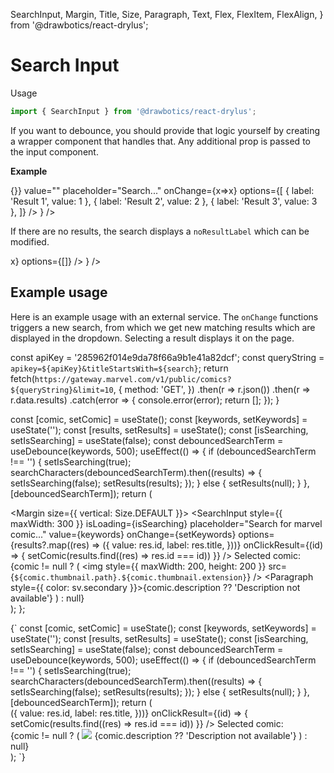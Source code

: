  SearchInput,
  Margin,
  Title,
  Size,
  Paragraph,
  Text,
  Flex,
  FlexItem,
  FlexAlign,
} from '@drawbotics/react-drylus';



# Search Input
Usage
```jsx
import { SearchInput } from '@drawbotics/react-drylus';
```
If you want to debounce, you should provide that logic yourself by creating a wrapper component that handles that. Any additional prop is passed to the input component.

__Example__
<Playground component={SearchInput}>
  <div style={{ maxWidth: 300, height: 300 }}>
    <ControlledField component={
      <SearchInput onClickResult={() => {}} value="" placeholder="Search..." onChange={x=>x} options={[
        { label: 'Result 1', value: 1 },
        { label: 'Result 2', value: 2 },
        { label: 'Result 3', value: 3 },
      ]} />
    } />
  </div>
</Playground>


If there are no results, the search displays a `noResultLabel` which can be modified.

<Playground>
  <div style={{ maxWidth: 300, height: 200 }}>
    <ControlledField component={
      <SearchInput value="" onChange={x=>x} options={[]} />
    } />
  </div>
</Playground>

## Example usage
Here is an example usage with an external service. The `onChange` functions triggers a new search, from which we get new matching results which are displayed in the dropdown. Selecting a result displays it on the page.

  const apiKey = '285962f014e9da78f66a9b1e41a82dcf';
  const queryString = `apikey=${apiKey}&titleStartsWith=${search}`;
  return fetch(`https://gateway.marvel.com/v1/public/comics?${queryString}&limit=10`, {
    method: 'GET',
  })
  .then(r => r.json())
  .then(r => r.data.results)
  .catch(error => {
    console.error(error);
    return [];
  });
}

  const [comic, setComic] = useState();
  const [keywords, setKeywords] = useState('');
  const [results, setResults] = useState();
  const [isSearching, setIsSearching] = useState(false);
  const debouncedSearchTerm = useDebounce(keywords, 500);
  useEffect(() => {
    if (debouncedSearchTerm !== '') {
      setIsSearching(true);
      searchCharacters(debouncedSearchTerm).then((results) => {
        setIsSearching(false);
        setResults(results);
      });
    } else {
      setResults(null);
    }
  }, [debouncedSearchTerm]);
  return (
    <div>
      <Margin size={{ vertical: Size.DEFAULT }}>
        <SearchInput
          style={{ maxWidth: 300 }}
          isLoading={isSearching}
          placeholder="Search for marvel comic..."
          value={keywords}
          onChange={setKeywords}
          options={results?.map((res) => ({
            value: res.id,
            label: res.title,
          }))}
          onClickResult={(id) => {
            setComic(results.find((res) => res.id === id))
          }} />
      </Margin>
      <Text>
        Selected comic:
      </Text>
      <div>
        {comic != null ? (
          <Flex align={FlexAlign.START}>
            <FlexItem>
              <Margin>
                <img style={{ maxWidth: 200, height: 200 }} src={`${comic.thumbnail.path}.${comic.thumbnail.extension}`} />
              </Margin>
            </FlexItem>
            <FlexItem flex>
              <Title size={4}>
                {comic.title}
              </Title>
              <Paragraph style={{ color: sv.secondary }}>{comic.description ?? 'Description not available'}</Paragraph>
            </FlexItem>
          </Flex>
        ) : null}
      </div>
    </div>
  );
};

<Preview>
  <Example />
</Preview>

<CodeBox type="mdx">
{`
  const [comic, setComic] = useState();
  const [keywords, setKeywords] = useState('');
  const [results, setResults] = useState();
  const [isSearching, setIsSearching] = useState(false);
  const debouncedSearchTerm = useDebounce(keywords, 500);
  useEffect(() => {
    if (debouncedSearchTerm !== '') {
      setIsSearching(true);
      searchCharacters(debouncedSearchTerm).then((results) => {
        setIsSearching(false);
        setResults(results);
      });
    } else {
      setResults(null);
    }
  }, [debouncedSearchTerm]);
  return (
    <div>
      <Margin size={{ vertical: Size.DEFAULT }}>
        <SearchInput
          style={{ maxWidth: 300 }}
          isLoading={isSearching}
          placeholder="Search for marvel comic..."
          value={keywords}
          onChange={setKeywords}
          options={results?.map((res) => ({
            value: res.id,
            label: res.title,
          }))}
          onClickResult={(id) => {
            setComic(results.find((res) => res.id === id))
          }} />
      </Margin>
      <Text>
        Selected comic:
      </Text>
      <div style={{ height: 300 }}>
        {comic != null ? (
          <Flex align={FlexAlign.START}>
            <FlexItem>
              <Margin>
                <img style={{ maxWidth: 200 }} src={comic.thumbnail} />
              </Margin>
            </FlexItem>
            <FlexItem flex>
              <Title size={4}>
                {comic.title}
              </Title>
              <Paragraph style={{ color: sv.secondary }}>{comic.description ?? 'Description not available'}</Paragraph>
            </FlexItem>
          </Flex>
        ) : null}
      </div>
    </div>
  );
`}
</CodeBox>